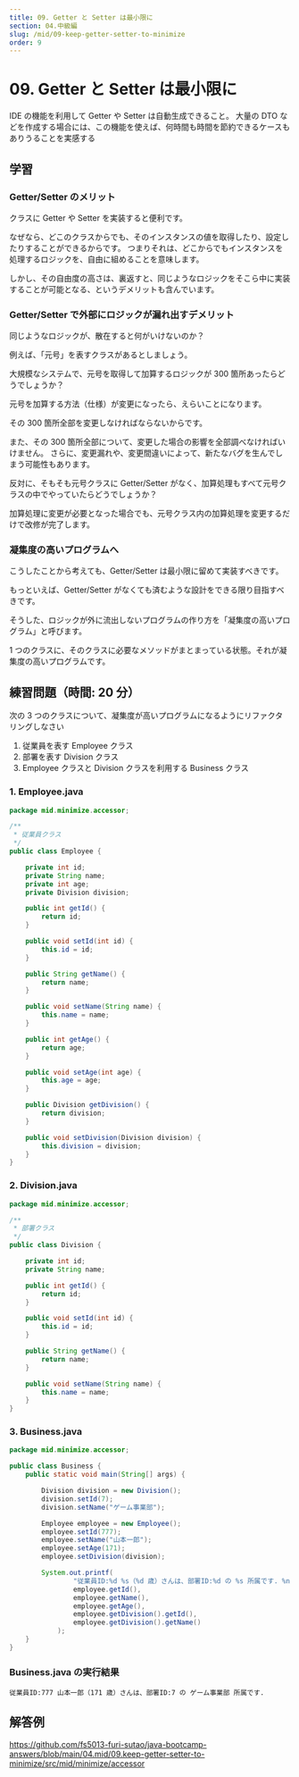 ```yaml
---
title: 09. Getter と Setter は最小限に
section: 04.中級編
slug: /mid/09-keep-getter-setter-to-minimize
order: 9
---
```


# 09. Getter と Setter は最小限に

<p class="goal">
  IDE の機能を利用して Getter や Setter は自動生成できること。 大量の DTO
  などを作成する場合には、この機能を使えば、何時間も時間を節約できるケースもありうることを実感する
</p>

## 学習

### Getter/Setter のメリット

クラスに Getter や Setter を実装すると便利です。

なぜなら、どこのクラスからでも、そのインスタンスの値を取得したり、設定したりすることができるからです。
つまりそれは、どこからでもインスタンスを処理するロジックを、自由に組めることを意味します。

しかし、その自由度の高さは、裏返すと、同じようなロジックをそこら中に実装することが可能となる、というデメリットも含んでいます。

### Getter/Setter で外部にロジックが漏れ出すデメリット

同じようなロジックが、散在すると何がいけないのか？

例えば、「元号」を表すクラスがあるとしましょう。

大規模なシステムで、元号を取得して加算するロジックが 300 箇所あったらどうでしょうか？

元号を加算する方法（仕様）が変更になったら、えらいことになります。

その 300 箇所全部を変更しなければならないからです。

また、その 300 箇所全部について、変更した場合の影響を全部調べなければいけません。
さらに、変更漏れや、変更間違いによって、新たなバグを生んでしまう可能性もあります。

反対に、そもそも元号クラスに Getter/Setter がなく、加算処理もすべて元号クラスの中でやっていたらどうでしょうか？

加算処理に変更が必要となった場合でも、元号クラス内の加算処理を変更するだけで改修が完了します。

### 凝集度の高いプログラムへ

こうしたことから考えても、Getter/Setter は最小限に留めて実装すべきです。

もっといえば、Getter/Setter がなくても済むような設計をできる限り目指すべきです。

そうした、ロジックが外に流出しないプログラムの作り方を「凝集度の高いプログラム」と呼びます。

1 つのクラスに、そのクラスに必要なメソッドがまとまっている状態。それが凝集度の高いプログラムです。

## 練習問題（時間: 20 分）

次の 3 つのクラスについて、凝集度が高いプログラムになるようにリファクタリングしなさい

1. 従業員を表す Employee クラス
2. 部署を表す Division クラス
3. Employee クラスと Division クラスを利用する Business クラス

### 1. Employee.java

```java
package mid.minimize.accessor;

/**
 * 従業員クラス
 */
public class Employee {

    private int id;
    private String name;
    private int age;
    private Division division;

    public int getId() {
        return id;
    }

    public void setId(int id) {
        this.id = id;
    }

    public String getName() {
        return name;
    }

    public void setName(String name) {
        this.name = name;
    }

    public int getAge() {
        return age;
    }

    public void setAge(int age) {
        this.age = age;
    }

    public Division getDivision() {
        return division;
    }

    public void setDivision(Division division) {
        this.division = division;
    }
}
```

### 2. Division.java

```java
package mid.minimize.accessor;

/**
 * 部署クラス
 */
public class Division {

    private int id;
    private String name;

    public int getId() {
        return id;
    }

    public void setId(int id) {
        this.id = id;
    }

    public String getName() {
        return name;
    }

    public void setName(String name) {
        this.name = name;
    }
}
```

### 3. Business.java

```java
package mid.minimize.accessor;

public class Business {
    public static void main(String[] args) {

        Division division = new Division();
        division.setId(7);
        division.setName("ゲーム事業部");

        Employee employee = new Employee();
        employee.setId(777);
        employee.setName("山本一郎");
        employee.setAge(171);
        employee.setDivision(division);

        System.out.printf(
                "従業員ID:%d %s（%d 歳）さんは、部署ID:%d の %s 所属です. %n",
                employee.getId(),
                employee.getName(),
                employee.getAge(),
                employee.getDivision().getId(),
                employee.getDivision().getName()
            );
    }
}
```

### Business.java の実行結果

```console
従業員ID:777 山本一郎（171 歳）さんは、部署ID:7 の ゲーム事業部 所属です.
```

## 解答例

https://github.com/fs5013-furi-sutao/java-bootcamp-answers/blob/main/04.mid/09.keep-getter-setter-to-minimize/src/mid/minimize/accessor
